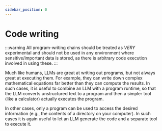 ```yaml
---
sidebar_position: 0
---
```


# Code writing

:::warning
All program-writing chains should be treated as *VERY* experimental and should not be used in any environment where sensitive/important data is stored, as there is arbitrary code execution involved in using these.
:::

Much like humans, LLMs are great at writing out programs, but not always great at executing them. For example, they can write down complex mathematical equations far better than they can compute the results. In such cases, it is useful to combine an LLM with a program runtime, so that the LLM converts unstructured text to a program and then a simpler tool (like a calculator) actually executes the program.

In other cases, only a program can be used to access the desired information (e.g., the contents of a directory on your computer). In such cases it is again useful to let an LLM generate the code and a separate tool to execute it.


<DocCardList />

